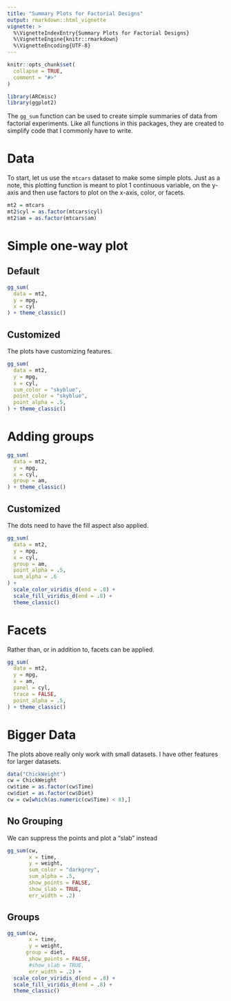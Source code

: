 ```yaml
---
title: "Summary Plots for Factorial Designs"
output: rmarkdown::html_vignette
vignette: >
  %\VignetteIndexEntry{Summary Plots for Factorial Designs}
  %\VignetteEngine{knitr::rmarkdown}
  %\VignetteEncoding{UTF-8}
---
```


```r
knitr::opts_chunk$set(
  collapse = TRUE,
  comment = "#>"
)
```

```r
library(ARCmisc)
library(ggplot2)
```


The `gg_sum` function can be used to create simple summaries of data from factorial experiments.
Like all functions in this packages, they are created to simplify code that I commonly have to write.


# Data

To start, let us use the `mtcars` dataset to make some simple plots.
Just as a note, this plotting function is meant to plot 1 continuous variable,
on the y-axis and then use factors to plot on the x-axis, color, or facets.

```r
mt2 = mtcars
mt2$cyl = as.factor(mtcars$cyl)
mt2$am = as.factor(mtcars$am)
```

# Simple one-way plot

## Default

```r
gg_sum(
  data = mt2,
  y = mpg,
  x = cyl
) + theme_classic()
```

## Customized

The plots have customizing features.

```r
gg_sum(
  data = mt2,
  y = mpg,
  x = cyl,
  sum_color = "skyblue",
  point_color = "skyblue",
  point_alpha = .5,
) + theme_classic()
```

# Adding groups

```r
gg_sum(
  data = mt2,
  y = mpg,
  x = cyl,
  group = am,
) + theme_classic()
```

## Customized

The dots need to have the fill aspect also applied.

```r
gg_sum(
  data = mt2,
  y = mpg,
  x = cyl,
  group = am,
  point_alpha = .5,
  sum_alpha = .6
) + 
  scale_color_viridis_d(end = .8) +
  scale_fill_viridis_d(end = .8) +
  theme_classic()
```

# Facets

Rather than, or in addition to, facets can be applied.

```r
gg_sum(
  data = mt2,
  y = mpg,
  x = am,
  panel = cyl,
  trace = FALSE,
  point_alpha = .5,
) + theme_classic()
```

# Bigger Data

The plots above really only work with small datasets. I have other features for
larger datasets.

```r
data("ChickWeight")
cw = ChickWeight
cw$time = as.factor(cw$Time)
cw$diet = as.factor(cw$Diet)
cw = cw[which(as.numeric(cw$Time) < 8),]
```

## No Grouping

We can suppress the points and plot a "slab" instead

```r
gg_sum(cw,
       x = time,
       y = weight,
       sum_color = "darkgrey",
       sum_alpha = .5,
       show_points = FALSE,
       show_slab = TRUE,
       err_width = .2) 
```

## Groups

```r
gg_sum(cw,
       x = time,
       y = weight,
      group = diet,
       show_points = FALSE,
       #show_slab = TRUE,
       err_width = .2) + 
  scale_color_viridis_d(end = .8) +
  scale_fill_viridis_d(end = .8) +
  theme_classic()
```
